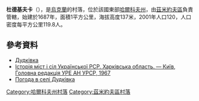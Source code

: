 {{coord|49|38|53|N|36|12|10|E|scale:100000_region:UA|display=title}}

'''杜德基夫卡'''（{{lang-uk|Дудківка}}），是[[烏克蘭|烏克蘭]]的村落，位於該國東部[[哈爾科夫州|哈爾科夫州]]，由[[茲米約夫區|茲米約夫區]]負責管轄，始建於1687年，面積1平方公里，海拔高度137米，2001年人口120，人口密度每平方公里119.8人。

==參考資料==
* [http://w1.c1.rada.gov.ua/pls/z7502/A005?rdat1=15.09.2011&rf7571=33118 Дудківка]{{dead link|date=2018年3月 |bot=InternetArchiveBot |fix-attempted=yes }}
* [https://archive.is/20121222154436/http://www.igsu.org.ua/Harkovskja.obl/Zmievskij.rajon/Taranovka.html Історія міст і сіл Української РСР. Харківська область. — Київ, Головна редакція УРЕ АН УРСР, 1967]
* [http://weather.in.ua/ua/har'kovskaja/7472 Погода в селі Дудківка] {{Wayback|url=http://weather.in.ua/ua/har%27kovskaja/7472 |date=20200805183427 }}

{{DEFAULTSORT:Дудківка}}
[[Category:哈爾科夫州村落|Category:哈爾科夫州村落]]
[[Category:茲米約夫區村落|Category:茲米約夫區村落]]


{{Kharkiv-geo-stub}}